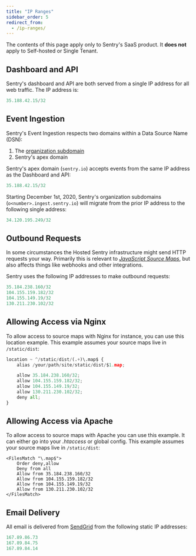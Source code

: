 ```yaml
---
title: "IP Ranges"
sidebar_order: 5
redirect_from:
  - /ip-ranges/
---
```


<Alert title="Note" level="warning">
<markdown>

The contents of this page apply only to Sentry's SaaS product. It **does not**
apply to Self-hosted or Single Tenant.

</markdown>
</Alert>

## Dashboard and API

Sentry's dashboard and API are both served from a single IP address for all web traffic. The IP address is:

```python
35.188.42.15/32
```

## Event Ingestion

Sentry's Event Ingestion respects two domains within a Data Source Name (DSN):
1. The [organization subdomain](https://forum.sentry.io/t/organization-subdomains-in-dsns/9360)
2. Sentry's apex domain

Sentry's apex domain (`sentry.io`) accepts events from the same IP address as the Dashboard and API:

```python
35.188.42.15/32
```

Starting December 1st, 2020, Sentry's organization subdomains (`o<number>.ingest.sentry.io`) will migrate from the prior IP address to the following single address:

```python
34.120.195.249/32
```

## Outbound Requests

In some circumstances the Hosted Sentry infrastructure might send HTTP requests your way. Primarily this is relevant to [_JavaScript Source Maps_](/platforms/javascript/sourcemaps/), but also affects things like webhooks and other integrations.

Sentry uses the following IP addresses to make outbound requests:

```python
35.184.238.160/32
104.155.159.182/32
104.155.149.19/32
130.211.230.102/32
```

## Allowing Access via Nginx

To allow access to source maps with Nginx for instance, you can use this location example. This example assumes your source maps live in `/static/dist`:

```python
location ~ ^/static/dist/(.+)\.map$ {
    alias /your/path/site/static/dist/$1.map;

    allow 35.184.238.160/32;
    allow 104.155.159.182/32;
    allow 104.155.149.19/32;
    allow 130.211.230.102/32;
    deny all;
}
```

## Allowing Access via Apache

To allow access to source maps with Apache you can use this example. It can either go into your _.htaccess_ or global config. This example assumes your source maps live in `/static/dist`:

```
<FilesMatch "\.map$">
    Order deny,allow
    Deny from all
    Allow from 35.184.238.160/32
    Allow from 104.155.159.182/32
    Allow from 104.155.149.19/32
    Allow from 130.211.230.102/32
</FilesMatch>
```

## Email Delivery

All email is delivered from [SendGrid](https://sendgrid.com/) from the following static IP addresses:

```python
167.89.86.73
167.89.84.75
167.89.84.14
```
